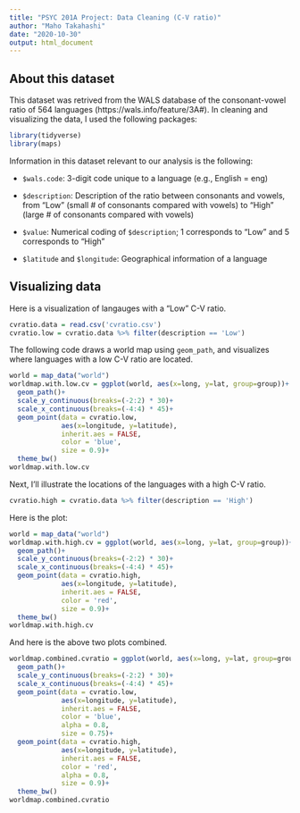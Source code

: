 ```yaml
---
title: "PSYC 201A Project: Data Cleaning (C-V ratio)"
author: "Maho Takahashi"
date: "2020-10-30"
output: html_document
---
```


## About this dataset

This dataset was retrived from the WALS database of the consonant-vowel ratio of 564 languages (https://wals.info/feature/3A#). In cleaning and visualizing the data, I used the following packages:    

```r
library(tidyverse)
library(maps)
```

Information in this dataset relevant to our analysis is the following:

* `$wals.code`: 3-digit code unique to a language (e.g., English = eng) 

* `$description`: Description of the ratio between consonants and vowels, from "Low" (small # of consonants compared with vowels) to "High" (large # of consonants compared with vowels)  

* `$value`: Numerical coding of `$description`; 1 corresponds to "Low" and 5 corresponds to "High" 

* `$latitude` and `$longitude`: Geographical information of a language 

## Visualizing data

Here is a visualization of langauges with a "Low" C-V ratio.

```r
cvratio.data = read.csv('cvratio.csv')
cvratio.low = cvratio.data %>% filter(description == 'Low')
```

The following code draws a world map using `geom_path`, and visualizes where languages with a low C-V ratio are located.

```r
world = map_data("world")
worldmap.with.low.cv = ggplot(world, aes(x=long, y=lat, group=group))+
  geom_path()+
  scale_y_continuous(breaks=(-2:2) * 30)+
  scale_x_continuous(breaks=(-4:4) * 45)+
  geom_point(data = cvratio.low,
             aes(x=longitude, y=latitude),
             inherit.aes = FALSE,
             color = 'blue',
             size = 0.9)+
  theme_bw()
worldmap.with.low.cv
```

Next, I'll illustrate the locations of the languages with a high C-V ratio.

```r
cvratio.high = cvratio.data %>% filter(description == 'High')
```

Here is the plot:

```r
world = map_data("world")
worldmap.with.high.cv = ggplot(world, aes(x=long, y=lat, group=group))+
  geom_path()+
  scale_y_continuous(breaks=(-2:2) * 30)+
  scale_x_continuous(breaks=(-4:4) * 45)+
  geom_point(data = cvratio.high,
             aes(x=longitude, y=latitude),
             inherit.aes = FALSE,
             color = 'red',
             size = 0.9)+
  theme_bw()
worldmap.with.high.cv
```

And here is the above two plots combined.

```r
worldmap.combined.cvratio = ggplot(world, aes(x=long, y=lat, group=group))+
  geom_path()+
  scale_y_continuous(breaks=(-2:2) * 30)+
  scale_x_continuous(breaks=(-4:4) * 45)+
  geom_point(data = cvratio.low,
             aes(x=longitude, y=latitude),
             inherit.aes = FALSE,
             color = 'blue',
             alpha = 0.8,
             size = 0.75)+
  geom_point(data = cvratio.high,
             aes(x=longitude, y=latitude),
             inherit.aes = FALSE,
             color = 'red',
             alpha = 0.8,
             size = 0.9)+
  theme_bw()
worldmap.combined.cvratio 
```